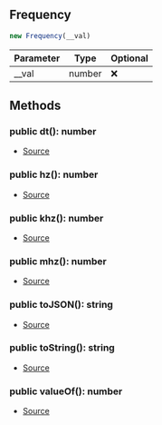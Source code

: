 ## Frequency


```typescript
new Frequency(__val)
```
| Parameter | Type | Optional |
| ----------- | ----------- | ----------- |
| __val | number | ❌ |




## Methods
### public dt(): number
- [Source](https://github.com/Androz2091/discord-player/blob/e2a9cfc/packages/equalizer/src/utils/Frequency.ts#L19)
### public hz(): number
- [Source](https://github.com/Androz2091/discord-player/blob/e2a9cfc/packages/equalizer/src/utils/Frequency.ts#L15)
### public khz(): number
- [Source](https://github.com/Androz2091/discord-player/blob/e2a9cfc/packages/equalizer/src/utils/Frequency.ts#L7)
### public mhz(): number
- [Source](https://github.com/Androz2091/discord-player/blob/e2a9cfc/packages/equalizer/src/utils/Frequency.ts#L11)
### public toJSON(): string
- [Source](https://github.com/Androz2091/discord-player/blob/e2a9cfc/packages/equalizer/src/utils/Frequency.ts#L31)
### public toString(): string
- [Source](https://github.com/Androz2091/discord-player/blob/e2a9cfc/packages/equalizer/src/utils/Frequency.ts#L27)
### public valueOf(): number
- [Source](https://github.com/Androz2091/discord-player/blob/e2a9cfc/packages/equalizer/src/utils/Frequency.ts#L23)